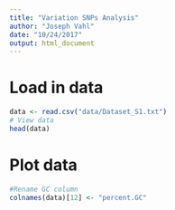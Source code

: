 ```yaml
---
title: "Variation SNPs Analysis"
author: "Joseph Vahl"
date: "10/24/2017"
output: html_document
---
```


# Load in data
```r
data <- read.csv("data/Dataset_S1.txt")
# View data
head(data)
```

# Plot data
```r
#Rename GC column
colnames(data)[12] <- "percent.GC"
```

